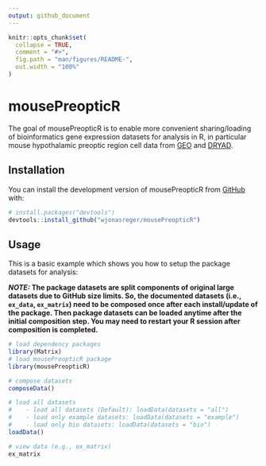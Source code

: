 ```yaml
---
output: github_document
---
```


<!-- README.md is generated from README.Rmd. Please edit that file -->

```r
knitr::opts_chunk$set(
  collapse = TRUE,
  comment = "#>",
  fig.path = "man/figures/README-",
  out.width = "100%"
)
```

# mousePreopticR

<!-- badges: start -->
<!-- badges: end -->

The goal of mousePreopticR is to enable more convenient sharing/loading of bioinformatics gene expression datasets for analysis in R, in particular mouse hypothalamic preoptic region cell data from [GEO](https://www.ncbi.nlm.nih.gov/geo/query/acc.cgi?acc=GSE113576) and [DRYAD](https://datadryad.org/stash/dataset/doi:10.5061/dryad.8t8s248).

## Installation

You can install the development version of mousePreopticR from [GitHub](https://github.com/) with:

``` r
# install.packages("devtools")
devtools::install_github("wjonasreger/mousePreopticR")
```

## Usage

This is a basic example which shows you how to setup the package datasets for analysis:

***NOTE:* The package datasets are split components of original large datasets due to GitHub size limits. So, the documented datasets (i.e., `ex_data`, `ex_matrix`) need to be composed once after each install/update of the package. Then package datasets can be loaded anytime after the initial composition step. You may need to restart your R session after composition is completed.**

```r
# load dependency packages
library(Matrix)
# load mousePreopticR package
library(mousePreopticR)

# compose datasets
composeData()

# load all datasets
#    - load all datasets (Default): loadData(datasets = "all")
#    - load only example datasets: loadData(datasets = "example")
#    - load only bio datasets: loadData(datasets = "bio")
loadData()

# view data (e.g., ex_matrix)
ex_matrix
```




